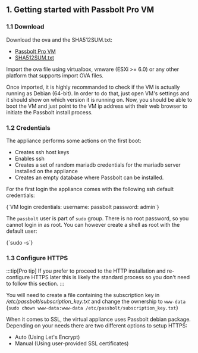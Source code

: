 
## 1. Getting started with Passbolt Pro VM

### 1.1 Download

Download the ova and the SHA512SUM.txt:

- [Passbolt Pro VM](https://www.passbolt.com/pro/download/vm/debian/latest)
- [SHA512SUM.txt](https://www.passbolt.com/pro/download/vm/debian/latest-checksum)

Import the ova file using virtualbox, vmware (ESXi >= 6.0) or any other platform that supports import OVA files.

Once imported, it is highly recommanded to check if the VM is actually running as Debian (64-bit). In order to do that, just open VM's settings and it should show on which version it is running on. Now, you should be able to boot the VM and just point to the VM ip address with their web browser to initiate the Passbolt install process.

### 1.2 Credentials

The appliance performs some actions on the first boot:

- Creates ssh host keys
- Enables ssh
- Creates a set of random mariadb credentials for the mariadb server installed on the appliance
- Creates an empty database where Passbolt can be installed.

For the first login the appliance comes with the following ssh default credentials:

<CodeBlock>
{`VM login credentials:
username: passbolt
password: admin`}
</CodeBlock>

The `passbolt` user is part of `sudo` group. There is no root password, so you cannot
login in as root. You can however create a shell as root with the default user:

<CodeBlock>
{`sudo -s`}
</CodeBlock>


### 1.3 Configure HTTPS
:::tip[Pro tip]
If you prefer to proceed to the HTTP installation and re-configure HTTPS later this is likely the standard process so you don't need to follow this section.
:::

You will need to create a file containing the subscription key in */etc/passbolt/subscription_key.txt* and change the ownership to `www-data`
<CodeBlock>
  {`sudo chown www-data:www-data /etc/passbolt/subscription_key.txt`}
</CodeBlock>

<div>
  <p>When it comes to SSL, the virtual appliance uses Passbolt debian package. Depending on your needs there are two different options to setup HTTPS:</p>
  <ul>
    <li>
      <Link to={`/docs/hosting/configure/https/${props.productLabel.toLowerCase()}/debian-auto/`}>Auto (Using Let's Encrypt)</Link>
    </li>
    <li>
      <Link to={`/docs/hosting/configure/https/${props.productLabel.toLowerCase()}/debian-manual`}>Manual (Using user-provided SSL certificates)</Link>
    </li>
  </ul>
</div>

